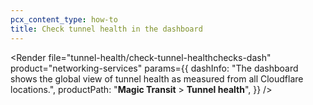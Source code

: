 ```yaml
---
pcx_content_type: how-to
title: Check tunnel health in the dashboard
---
```



<Render
	file="tunnel-health/check-tunnel-healthchecks-dash"
	product="networking-services"
	params={{
		dashInfo:
			"The dashboard shows the global view of tunnel health as measured from all Cloudflare locations.",
		productPath: "**Magic Transit** > **Tunnel health**",
	}}
/>
